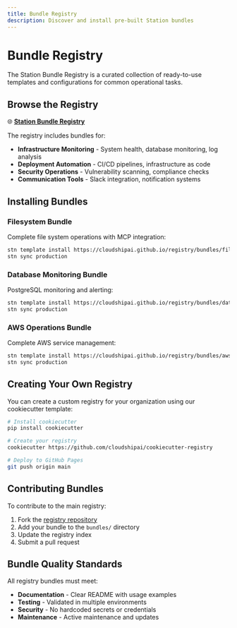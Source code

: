 ```yaml
---
title: Bundle Registry
description: Discover and install pre-built Station bundles
---
```


# Bundle Registry

The Station Bundle Registry is a curated collection of ready-to-use templates and configurations for common operational tasks.

## Browse the Registry

🌐 **[Station Bundle Registry](https://cloudshipai.github.io/registry)**

The registry includes bundles for:
- **Infrastructure Monitoring** - System health, database monitoring, log analysis
- **Deployment Automation** - CI/CD pipelines, infrastructure as code
- **Security Operations** - Vulnerability scanning, compliance checks  
- **Communication Tools** - Slack integration, notification systems

## Installing Bundles

### Filesystem Bundle
Complete file system operations with MCP integration:
```bash
stn template install https://cloudshipai.github.io/registry/bundles/filesystem-bundle.tar.gz
stn sync production
```

### Database Monitoring Bundle  
PostgreSQL monitoring and alerting:
```bash
stn template install https://cloudshipai.github.io/registry/bundles/database-monitor.tar.gz
stn sync production
```

### AWS Operations Bundle
Complete AWS service management:
```bash  
stn template install https://cloudshipai.github.io/registry/bundles/aws-ops.tar.gz
stn sync production
```

## Creating Your Own Registry

You can create a custom registry for your organization using our cookiecutter template:

```bash
# Install cookiecutter
pip install cookiecutter

# Create your registry
cookiecutter https://github.com/cloudshipai/cookiecutter-registry

# Deploy to GitHub Pages
git push origin main
```

## Contributing Bundles

To contribute to the main registry:
1. Fork the [registry repository](https://github.com/cloudshipai/registry)
2. Add your bundle to the `bundles/` directory
3. Update the registry index
4. Submit a pull request

## Bundle Quality Standards

All registry bundles must meet:
- **Documentation** - Clear README with usage examples
- **Testing** - Validated in multiple environments  
- **Security** - No hardcoded secrets or credentials
- **Maintenance** - Active maintenance and updates